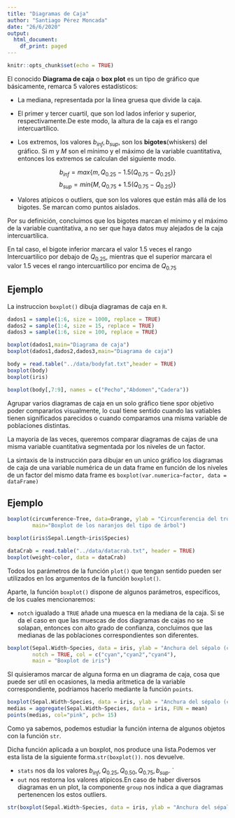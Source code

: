 ```yaml
---
title: "Diagramas de Caja"
author: "Santiago Pérez Moncada"
date: "26/6/2020"
output:
  html_document:
    df_print: paged
---
```


```r
knitr::opts_chunk$set(echo = TRUE)
```


El  conocido **Diagrama de caja** o **box plot** es un tipo de gráfico que básicamente, remarca 5 valores estadísticos:

*   La mediana, representada por la línea gruesa que divide la caja.

*   El primer y tercer cuartil, que son lod lados inferior y superior, respectivamente.De este modo, la altura de la caja es el rango intercuartílico.

*   Los extremos, los valores $b_{inf}, b_{sup}$, son los **bigotes**(whiskers) del gráfico. Si $m$ y $M$ son el mínimo y el máximo de la variable cuantitativa, entonces los extremos se calculan del siguiente modo.

$$
b_{inf} = max\{m,Q_{0.25} - 1.5(Q_{0.75} - Q_{0.25})\}
$$
$$
b_{sup} = min\{M,Q_{0.75} + 1.5(Q_{0.75} - Q_{0.25})\}
$$

* Valores atípicos o outliers, que son los valores que están más allá de los bigotes. Se marcan como puntos aislados.


Por su definición, concluimos que los bigotes marcan el mínimo y el máximo de la variable cuantitativa, a no ser que haya datos muy alejados de la caja intercuartílica.

En tal caso, el bigote inferior marcara el valor 1.5 veces el rango Intercuartilico por debajo de  $Q_{0.25}$, mientras que el superior marcara el valor 1.5 veces el rango intercuartílico por encima de $Q_{0.75}$

## Ejemplo

La instruccion `boxplot()` dibuja diagramas de caja en `R`.

```r
dados1 = sample(1:6, size = 1000, replace = TRUE)
dados2 = sample(1:4, size = 15, replace = TRUE)
dados3 = sample(1:6, size = 100, replace = TRUE)

boxplot(dados1,main="Diagrama de caja")
boxplot(dados1,dados2,dados3,main="Diagrama de caja")

body = read.table("../data/bodyfat.txt",header = TRUE)
boxplot(body)
boxplot(iris)

boxplot(body[,7:9], names = c("Pecho","Abdomen","Cadera"))
```

Agrupar varios diagramas de caja en un solo gráfico tiene spor objetivo poder compararlos visualmente, lo cual tiene sentido cuando las vatiables tienen significados parecidos o cuando comparamos una misma variable de poblaciones distintas.

La mayoria de las veces, queremos comparar diagramas de cajas de una misma variable cuantitativa segmentada por los niveles de un factor.

La sintaxis de la instrucción para dibujar en un unico gráfico los diagramas de caja de una variable numérica de un data frame en función de los  niveles de un factor del mismo data frame es `boxplot(var.numerica~factor, data = dataFrame)` 

## Ejemplo

```r
boxplot(circumference~Tree, data=Orange, ylab = "Circunferencia del tronco (mm)",
        main="Boxplot de los naranjos del tipo de árbol")

boxplot(iris$Sepal.Length~iris$Species)

dataCrab = read.table("../data/datacrab.txt", header = TRUE)
boxplot(weight~color, data = dataCrab)

```

Todos los parámetros de la función `plot()` que tengan sentido pueden ser utilizados en los argumentos de la función `boxplot()`.

Aparte, la función `boxplot()` dispone de algunos parámetros, especificos, de los cuales mencionaremos:

*   `notch` igualado a `TRUE` añade una muesca en la mediana de la caja. Si se da el caso en que las muescas de dos diagramas de cajas no se solapan, entonces con alto grado de confianza, concluimos que las medianas de las poblaciones correspondientes son diferentes.  
```r
boxplot(Sepal.Width~Species, data = iris, ylab = "Anchura del sépalo (cm)",
        notch = TRUE, col = c("cyan","cyan2","cyan4"),
        main = "Boxplot de iris")
```

SI quisieramos marcar de alguna forma en un diagrama de caja, cosa que puede ser util en ocasiones, la media aritmetica de la variable correspondiente, podriamos hacerlo mediante la función `points`.

```r
boxplot(Sepal.Width~Species, data = iris, ylab = "Anchura del sépalo (cm)")
medias = aggregate(Sepal.Width~Species, data = iris, FUN = mean)
points(medias, col="pink", pch= 15)
```

Como ya sabemos, podemos estudiar la función interna de algunos objetos con la función `str`.

Dicha función aplicada a un boxplot, nos produce una lista.Podemos ver esta lista de la siguiente forma.`str(boxplot())`. nos devuelve.

*   `stats` nos da los valores $b_{inf},Q_{0.25},Q_{0.50},Q_{0.75},b_{sup}$.
`
*   `out` nos restorna los valores atipicos.En caso de haber diversos diagramas en un plot, la componente `group` nos indica a que diagramas pertenencen los estos outliers.

```r
str(boxplot(Sepal.Width~Species, data = iris, ylab = "Anchura del sépalo (cm)"))
```

